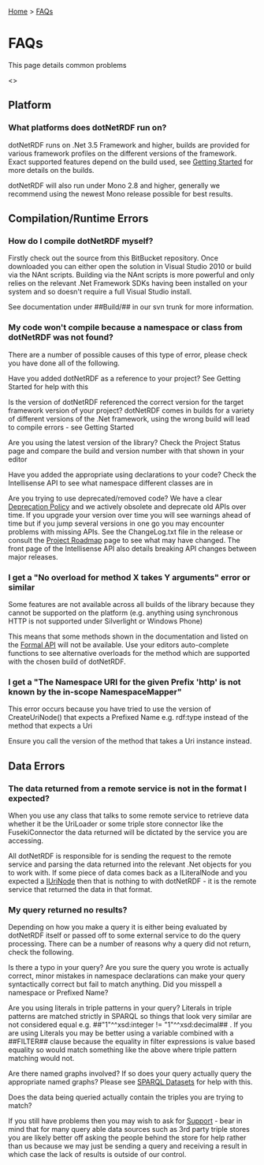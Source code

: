 [[Home]] > [[FAQs]]

= FAQs =

This page details common problems

<<toc>>

== Platform ==

=== What platforms does dotNetRDF run on? ===

dotNetRDF runs on .Net 3.5 Framework and higher, builds are provided for various framework profiles on the different versions of the framework. Exact supported features depend on the build used, see [[UserGuide/Getting Started|Getting Started]] for more details on the builds.

dotNetRDF will also run under Mono 2.8 and higher, generally we recommend using the newest Mono release possible for best results.

== Compilation/Runtime Errors ==

=== How do I compile dotNetRDF myself? ===

Firstly check out the source from this BitBucket repository. Once downloaded you can either open the solution in Visual Studio 2010 or build via the NAnt scripts. Building via the NAnt scripts is more powerful and only relies on the relevant .Net Framework SDKs having been installed on your system and so doesn't require a full Visual Studio install.

See documentation under ##Build/## in our svn trunk for more information.

=== My code won't compile because a namespace or class from dotNetRDF was not found? ===

There are a number of possible causes of this type of error, please check you have done all of the following.

Have you added dotNetRDF as a reference to your project? See Getting Started for help with this

Is the version of dotNetRDF referenced the correct version for the target framework version of your project? dotNetRDF comes in builds for a variety of different versions of the .Net framework, using the wrong build will lead to compile errors - see Getting Started

Are you using the latest version of the library? Check the Project Status page and compare the build and version number with that shown in your editor

Have you added the appropriate using declarations to your code? Check the Intellisense API to see what namespace different classes are in

Are you trying to use deprecated/removed code? We have a clear [[DeveloperGuide/Deprecation Policy|Deprecation Policy]] and we actively obsolete and deprecate old APIs over time. If you upgrade your version over time you will see warnings ahead of time but if you jump several versions in one go you may encounter problems with missing APIs. See the ChangeLog.txt file in the release or consult the [[http://www.dotnetrdf.org?content.asp?pageID=Project%20Roadmap|Project Roadmap]] page to see what may have changed. The front page of the Intellisense API also details breaking API changes between major releases.

=== I get a "No overload for method X takes Y arguments" error or similar ===

Some features are not available across all builds of the library because they cannot be supported on the platform (e.g. anything using synchronous HTTP is not supported under Silverlight or Windows Phone)

This means that some methods shown in the documentation and listed on the [[http://www.dotnetrdf.org/api/|Formal API]] will not be available. Use your editors auto-complete functions to see alternative overloads for the method which are supported with the chosen build of dotNetRDF.

=== I get a "The Namespace URI for the given Prefix 'http' is not known by the in-scope NamespaceMapper" ===

This error occurs because you have tried to use the version of CreateUriNode() that expects a Prefixed Name e.g. rdf:type instead of the method that expects a Uri

Ensure you call the version of the method that takes a Uri instance instead.

== Data Errors ==

=== The data returned from a remote service is not in the format I expected? ===

When you use any class that talks to some remote service to retrieve data whether it be the UriLoader or some triple store connector like the FusekiConnector the data returned will be dictated by the service you are accessing.

All dotNetRDF is responsible for is sending the request to the remote service and parsing the data returned into the relevant .Net objects for you to work with. If some piece of data comes back as a ILiteralNode and you expected a [[http://www.dotnetrdf.org/api/index.asp?Topic=VDS.RDF.IUriNode|IUriNode]] then that is nothing to with dotNetRDF - it is the remote service that returned the data in that format.

=== My query returned no results? ===

Depending on how you make a query it is either being evaluated by dotNetRDF itself or passed off to some external service to do the query processing. There can be a number of reasons why a query did not return, check the following.

Is there a typo in your query? Are you sure the query you wrote is actually correct, minor mistakes in namespace declarations can make your query syntactically correct but fail to match anything. Did you misspell a namespace or Prefixed Name?

Are you using literals in triple patterns in your query? Literals in triple patterns are matched strictly in SPARQL so things that look very similar are not considered equal e.g. ##"1"^^xsd:integer != "1"^^xsd:decimal## . If you are using Literals you may be better using a variable combined with a ##FILTER## clause because the equality in filter expressions is value based equality so would match something like the above where triple pattern matching would not.

Are there named graphs involved? If so does your query actually query the appropriate named graphs?  Please see [[UserGuide/SPARQL Datasets|SPARQL Datasets]] for help with this.

Does the data being queried actually contain the triples you are trying to match?

If you still have problems then you may wish to ask for [[Support]] - bear in mind that for many query able data sources such as 3rd party triple stores you are likely better off asking the people behind the store for help rather than us because we may just be sending a query and receiving a result in which case the lack of results is outside of our control.